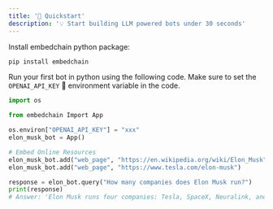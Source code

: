 ```yaml
---
title: '🚀 Quickstart'
description: '💡 Start building LLM powered bots under 30 seconds'
---
```


Install embedchain python package:

```bash
pip install embedchain
```

Run your first bot in python using the following code. Make sure to set the `OPENAI_API_KEY` 🔑 environment variable in the code.

```python
import os

from embedchain Import App

os.environ["OPENAI_API_KEY"] = "xxx"
elon_musk_bot = App()

# Embed Online Resources
elon_musk_bot.add("web_page", "https://en.wikipedia.org/wiki/Elon_Musk")
elon_musk_bot.add("web_page", "https://www.tesla.com/elon-musk")

response = elon_bot.query("How many companies does Elon Musk run?")
print(response)
# Answer: 'Elon Musk runs four companies: Tesla, SpaceX, Neuralink, and The Boring Company.'
```
